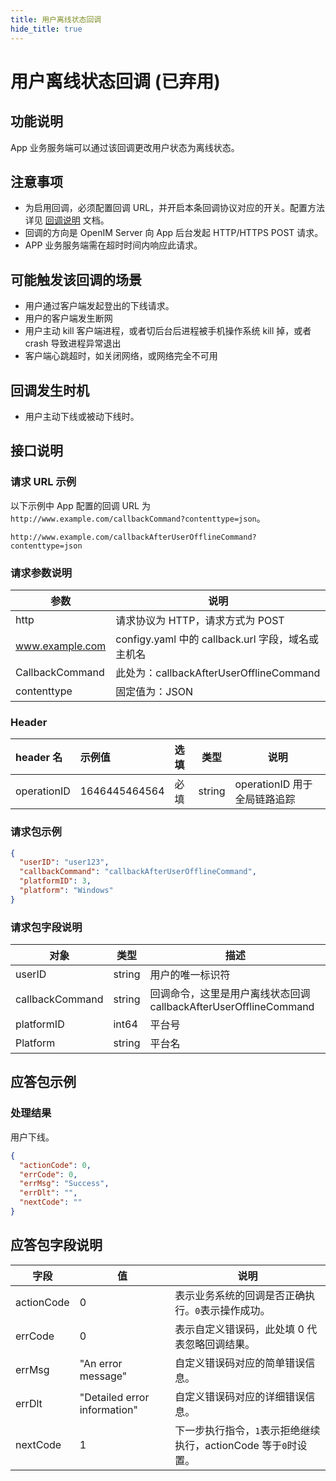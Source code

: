 ```yaml
---
title: 用户离线状态回调
hide_title: true
---
```


# 用户离线状态回调 (已弃用)

## 功能说明

App 业务服务端可以通过该回调更改用户状态为离线状态。

## 注意事项

- 为启用回调，必须配置回调 URL，并开启本条回调协议对应的开关。配置方法详见 [回调说明](../introduction) 文档。
- 回调的方向是 OpenIM Server 向 App 后台发起 HTTP/HTTPS POST 请求。
- APP 业务服务端需在超时时间内响应此请求。

## 可能触发该回调的场景

- 用户通过客户端发起登出的下线请求。
- 用户的客户端发生断网
- 用户主动 kill 客户端进程，或者切后台后进程被手机操作系统 kill 掉，或者 crash 导致进程异常退出
- 客户端心跳超时，如关闭网络，或网络完全不可用

## 回调发生时机

- 用户主动下线或被动下线时。

## 接口说明

### 请求 URL 示例

以下示例中 App 配置的回调 URL 为 `http://www.example.com/callbackCommand?contenttype=json`。

```plaintext
http://www.example.com/callbackAfterUserOfflineCommand?contenttype=json
```

### 请求参数说明

| 参数            | 说明                                              |
| --------------- | ------------------------------------------------- |
| http            | 请求协议为 HTTP，请求方式为 POST                  |
| www.example.com | configy.yaml 中的 callback.url 字段，域名或主机名 |
| CallbackCommand | 此处为：callbackAfterUserOfflineCommand           |
| contenttype     | 固定值为：JSON                                    |

### Header

| header 名   | 示例值        | 选填 | 类型   | 说明                         |
| :---------- | :------------ | :--- | ------ | ---------------------------- |
| operationID | 1646445464564 | 必填 | string | operationID 用于全局链路追踪 |

### 请求包示例

```json
{
  "userID": "user123",
  "callbackCommand": "callbackAfterUserOfflineCommand",
  "platformID": 3,
  "platform": "Windows"
}
```

### 请求包字段说明

| 对象            | 类型   | 描述                                                             |
| --------------- | ------ | ---------------------------------------------------------------- |
| userID          | string | 用户的唯一标识符                                                 |
| callbackCommand | string | 回调命令，这里是用户离线状态回调 callbackAfterUserOfflineCommand |
| platformID      | int64  | 平台号                                                           |
| Platform        | string | 平台名                                                           |

## 应答包示例

### 处理结果

用户下线。

```json
{
  "actionCode": 0,
  "errCode": 0,
  "errMsg": "Success",
  "errDlt": "",
  "nextCode": ""
}
```

## 应答包字段说明

| 字段       | 值                           | 说明                                                            |
| ---------- | ---------------------------- | --------------------------------------------------------------- |
| actionCode | 0                            | 表示业务系统的回调是否正确执行。`0`表示操作成功。               |
| errCode    | 0                            | 表示自定义错误码，此处填 0 代表忽略回调结果。                   |
| errMsg     | "An error message"           | 自定义错误码对应的简单错误信息。                                |
| errDlt     | "Detailed error information" | 自定义错误码对应的详细错误信息。                                |
| nextCode   | 1                            | 下一步执行指令，`1`表示拒绝继续执行，actionCode 等于`0`时设置。 |
